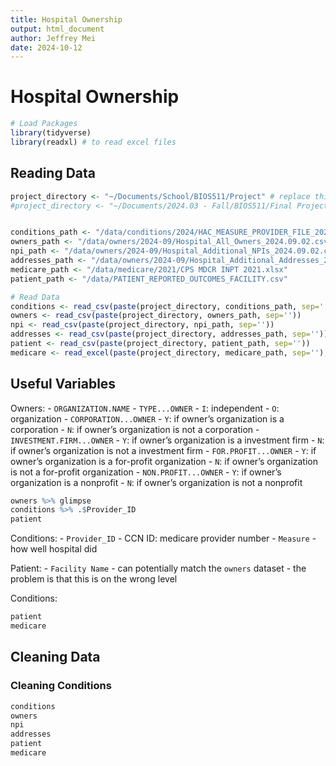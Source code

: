 ```yaml
---
title: Hospital Ownership
output: html_document
author: Jeffrey Mei
date: 2024-10-12
---
```


# Hospital Ownership

```R
# Load Packages
library(tidyverse) 
library(readxl) # to read excel files
```

## Reading Data 
```R
project_directory <- "~/Documents/School/BIOS511/Project" # replace this with your own project directory
#project_directory <- "~/Documents/2024.03 - Fall/BIOS511/Final Project/Hospital-Privatization" # replace this with your own project directory


conditions_path <- "/data/conditions/2024/HAC_MEASURE_PROVIDER_FILE_2024.csv"
owners_path <- "/data/owners/2024-09/Hospital_All_Owners_2024.09.02.csv"
npi_path <- "/data/owners/2024-09/Hospital_Additional_NPIs_2024.09.02.csv"
addresses_path <- "/data/owners/2024-09/Hospital_Additional_Addresses_2024.09.02.csv"
medicare_path <- "/data/medicare/2021/CPS MDCR INPT 2021.xlsx"
patient_path <- "/data/PATIENT_REPORTED_OUTCOMES_FACILITY.csv"

# Read Data
conditions <- read_csv(paste(project_directory, conditions_path, sep=''))
owners <- read_csv(paste(project_directory, owners_path, sep=''))
npi <- read_csv(paste(project_directory, npi_path, sep=''))
addresses <- read_csv(paste(project_directory, addresses_path, sep=''))
patient <- read_csv(paste(project_directory, patient_path, sep=''))
medicare <- read_excel(paste(project_directory, medicare_path, sep=''), col_names=TRUE)
```

## Useful Variables

Owners: 
- `ORGANIZATION.NAME`
- `TYPE...OWNER` 
  - `I`: independent
  - `O`: organization
- `CORPORATION...OWNER`
  - `Y`: if owner's organization is a corporation
  - `N`: if owner's organization is not a corporation
- `INVESTMENT.FIRM...OWNER`
  - `Y`: if owner's organization is a investment firm
  - `N`: if owner's organization is not a investment firm
- `FOR.PROFIT...OWNER`
  - `Y`: if owner's organization is a for-profit organization
  - `N`: if owner's organization is not a for-profit organization
- `NON.PROFIT...OWNER`
  - `Y`: if owner's organization is a nonprofit
  - `N`: if owner's organization is not a nonprofit

```R
owners %>% glimpse
conditions %>% .$Provider_ID
patient 
```


Conditions:
- `Provider_ID`
  - CCN ID: medicare provider number
- `Measure`
  - how well hospital did 


Patient:
- `Facility Name`
  - can potentially match the `owners` dataset 
  - the problem is that this is on the wrong level


Conditions: 
```R
patient
medicare
```

## Cleaning Data


### Cleaning Conditions
```R
conditions
owners
npi 
addresses
patient
medicare
```


